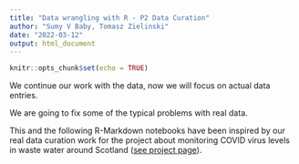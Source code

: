 ```yaml
---
title: "Data wrangling with R - P2 Data Curation"
author: "Sumy V Baby, Tomasz Zielinski"
date: "2022-03-12"
output: html_document
---
```


```r
knitr::opts_chunk$set(echo = TRUE)
```

We continue our work with the data, now we will focus on actual data entries.

We are going to fix some of the typical problems with real data.

This and the following R-Markdown notebooks have been inspired by our real data curation work for the project about monitoring COVID virus levels in waste water around Scotland ([see project page](https://biordm.github.io/COVID-Wastewater-Scotland/)).


